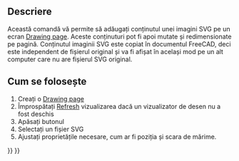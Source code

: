 <languages/>
{{docnav|[[Drawing_Orthoviews|Ortho Views]]|[[Drawing_SpreadsheetView|Spreadsheet View]]|[[Drawing_Workbench|Drawing Workbench]]|IconL=Drawing_Orthoviews.png|IconC=Workbench_Drawing.svg|IconR=Drawing_SpreadsheetView.png}}

{{GuiCommand|Name=Drawing Symbol|Workbenches=[[Drawing Workbench|Drawing]], Complete|MenuLocation=Drawing → Symbol|Shortcut=none}}

==Descriere==

Această comandă vă permite să adăugați conținutul unei imagini SVG pe un ecran [[Drawing Landscape A3 | Drawing page]]. Aceste conținuturi pot fi apoi mutate și redimensionate pe pagină. Conținutul imaginii SVG este copiat în documentul FreeCAD, deci este independent de fișierul original și va fi afișat în același mod pe un alt computer care nu are fișierul SVG original.

<div class="mw-translate-fuzzy">
== Cum se folosește ==
</div>

<div class="mw-translate-fuzzy">
# Creați o [[Drawing Landscape A3|Drawing page]] 
# Împrospătați [[Std_Refresh|Refresh]] vizualizarea dacă un vizualizator de desen nu a fost deschis
# Apăsați butonul {{KEY|[[Image:Drawing Symbol.png|16px]] [[Drawing Symbol]]}} 
# Selectați un fișier SVG
# Ajustați proprietățile necesare, cum ar fi poziția și scara de mărime.
</div>

{{docnav|[[Drawing_Orthoviews|Ortho Views]]|[[Drawing_SpreadsheetView|Spreadsheet View]]|[[Drawing_Workbench|Drawing Workbench]]|IconL=Drawing_Orthoviews.png|IconC=Workbench_Drawing.svg|IconR=Drawing_SpreadsheetView.png}}

{{Drawing Tools navi{{#translation:}}}}
{{Userdocnavi{{#translation:}}}}